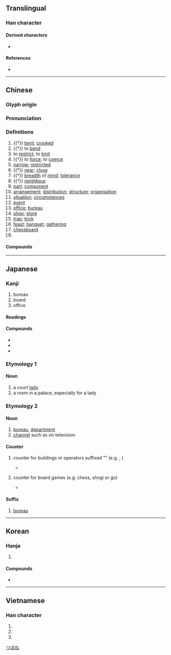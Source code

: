 {{also|侷|跼}}
{{character info}}

==Translingual==
{{stroke order|type=bw}}

===Han character===
{{Han char|rn=44|rad=尸|as=04|sn=7|four=77227|canj=SSR|ids=⿸尸⿹𠃌口}}

====Derived characters====
* {{l|mul|[[侷]], [[𡌟]], [[𡨅]], [[挶]], [[𩧺]], [[𫪐]], [[𬇴]], [[𦯃]], [[梮]], [[焗]], [[䏱]], [[𠵑]], [[𤶹]], [[锔]], [[𫀸]], [[𦀯]], [[䎤]], [[跼]], [[鋦]], [[𩓛]], [[𩠧]], [[駶]], [[𥐏]], [[𩭊]], [[𫬊]], [[𩷐]], [[𪁵]], [[𪓩]]}}

====References====
* {{Han ref|kx=0300.220|dkj=07653|dj=0596.150|hdz=20967.080|uh=5C40|ud=23616|bh=A7BD|bd=42941}}

----

==Chinese==
{{zh-forms}}

===Glyph origin===
{{Han etym}}

===Pronunciation===
{{zh-pron
|m=jú
|m-s=
|c=guk6,guk6-2
|c-t=
|g=jiuh7
|h=pfs=khiu̍k
|j=
|mb=
|md=guŏk
|mn=kio̍k/qz:kia̍k/tw,xm:ke̍k
|mn_note=kio̍k - literary; kia̍k/ke̍k - vernacular
|mn-t=gêg8
|w=5jjioq
|x=
|mc=y
|oc=y
|ma=y
|cat=a,v,n,cls
}}

===Definitions===
{{zh-hanzi}}

# {{†}} [[bent]]; [[crooked]]
# {{†}} to [[bend]]
# to [[restrict]]; to [[limit]]
# {{†}} to [[force]]; to [[coerce]]
# [[narrow]]; [[restricted]]
# {{†}} [[near]]; [[close]]
# {{†}} [[breadth]] of [[mind]]; [[tolerance]]
# {{†}} [[neighbour]]
# [[part]]; [[component]]
# [[arrangement]]; [[distribution]]; [[structure]]; [[organisation]]
# [[situation]]; [[circumstance]]s
# [[event]]
# [[office]]; [[bureau]]
# [[shop]]; [[store]]
# [[trap]]; [[trick]]
# [[feast]]; [[banquet]]; [[gathering]]
# [[chessboard]]
# {{zh-classifier|boardgames and ballgames|t=[[game]]|cat=y}}

====Compounds====
{{zh-der|三振出局|不了之局|不識局面|世局|中信局|中局|中情局|亂局|了局|假局子|僵局|全局|公估局|公安局|公賣局|公路局|最高當局|冷局|出局|分局|刑事局|勝局|勞保局|博局|危局|叫二排局|叫局|合局|和局|器局|四司六局|困局|國安局|國稅局|國貿局|大局|大局已定|定局|寶泉局|寶源局|對局|尷尬局面|局主|局促|局促一隅|局促不安|局內人|局勢|局外|局外人|局子|局家|局度|局戲|局方|局本|局束|局段|局票|局賭|局蹐不安|局部|局部雨|局量|局限|局面|局騙|工務局|工業局|布局|平局|建設局|弄局|成局|戰局|打遲局|承局|拘局|招商局|捐局|排局|攪局|支局|政局|敗局|教育局|散局|新局|新局面|明局|時局|曲局|書局|格局|棋局|櫃坊賭局|殘局|民信局|水利局|水局|決勝局|法制局|活局子|港務局|牌局|物資局|環保局|生藥局|當局|當局者迷|發球局|知局|短局|短局促|社會局|移民局|糊弄局|糧食局|終局|終局裁判|結局|網路書局|置身局外|美人局|胡弄局|茶局子|落局|藥局|蜷局|行動郵局|衛生局|裝局|觀光局|觀局|設局|識局|警察局|警局|變局|財政局|賭局|走局|起功局|路局|通觀全局|遞局|郵局|郵政局|鏢局|鐵路局|鑄幣局|長局|開局|電報局|電腦書局|顧全大局|飯局|騙局|鹽務總局|無局|電信局|天仙局}}

{{zh-cat|Intermediate}}

----

==Japanese==

===Kanji===
{{ja-kanji|grade=3|rs=尸04}}

#bureau
#board
#office

====Readings====
{{ja-readings
|goon=ごく
|kanon=きょく
|kun=つぼね-, しきる
}}

====Compounds====
* {{ja-r|郵%便%局|ゆう%びん%きょく|post office}}
* {{ja-r|薬%局|やっ%きょく|pharmacy}}
* {{ja-r|送%信%局|そう%しん%きょく|relay station}}

===Etymology 1===

====Noun====
{{ja-noun|つぼね}}

# a court [[lady]]
# a room in a palace, especially for a lady

===Etymology 2===

====Noun====
{{ja-noun|きょく}}

# [[bureau]], [[department]]
# [[channel]] such as on television

====Counter====
{{ja-pos|counter|きょく}}
# counter for buildings or operators suffixed "{{lj|局}}" (e.g. {{ja-r|郵%便%局|ゆう%びん%-きょく|post office}}, {{ja-r|テレビ局|テレビ-きょく|television station}})
#* {{quote-web|1=ja|date=2019-02-28|work={{wj|佐%賀%新%聞|[佐](さ)[賀](が)[新](しん)[聞](ぶん)}}|trans-work=Saga Shimbun|url=https://www.saga-s.co.jp/articles/-/343270|title={{lj|＜[平](へい)[成](せい)　この[日](ひ)、（[番](ばん)[外](がい)）＞[郵](ゆう)[便](びん)[局](きょく)で「うるう[日](び)」[障](しょう)[害](がい)＝[平](へい)[成](せい)[12](じゅうに)[年](ねん)[2](に)[月](がつ)[29](にじゅうく)[日](にち)（[19](じゅうく)[年](ねん)[前](まえ)） [Ａ](エー)[Ｔ](ティー)[Ｍ](エム)の[電](でん)[源](げん)[入](はい)らず[窓](まど)[口](ぐち)[対](たい)[応](おう)}}}}
#*:{{ja-usex
|[[県%内]]でも特%定%郵%便%局など4%'''局'''で、業%務%開%始の午%前%8%時から郵%便%貯%金%自%動%預%払%機（[[A%T%M]]）の[[電%源]]が入らず、午%後%0%時%20%分に[[復%旧]]するまで、[[貯%金]]の[[預け入れ]]は[[窓%口]]で対%応した。
|けん%ない でも とく%てい% ゆう%びん%-きょく など よん%-'''きょく''' で、ぎょう%む% かい%し の ご%ぜん% はち%じ から ゆう%びん% ちょ%きん% じ%どう% あずけ% ばらい%-き（エー%ティー%エム）の でん%げん が はいらず、ご%ご% れい%じ% にじっ%ぷん に ふっ%きゅう する まで、ちょ%きん の あずけいれ は まど%ぐち で たい%おう した。
|In the Prefecture, post office deposit automatic teller machines (ATMs) installed in four '''post offices''' including the Special Post Office couldn't turn on from 8 a.m. at starting operations and they handled depositing money work at windows until 12:20 a.m. when it had been restored.}}
# counter for board games (e.g. chess, shogi or go)
#* {{quote-web|1=ja|date=November 25 2019|author=|work={{wj|朝日新聞|[朝](あさ)[日](ひ)[新](しん)[聞](ぶん)}}|trans-work={{w|Asahi Shimbun}}|url=https://www.asahi.com/articles/ASMCN351TMCNPTFC00C.html|title={{lj|[将](しょう)[棋](ぎ)ユーチューバー、[四](よ)[段](だん)に[勝](しょう)[利](り)　あと[２](に)[勝](しょう)でプロ[入](い)り}}}}
#*:{{ja-usex
|試%験 は 若%手 棋%士 ５%人 と ５%'''局''' [[指す|指し]]、 ３%勝 で 合%格 する。
|し%けん は わか%て き%し ご-%にん と ご-%'''きょく''' さし、 さん-%しょう で ごう%かく する。
|In the examination, he will play five '''games''' against five young players and if he wins three games, he will pass the examination.}}

====Suffix====
{{ja-pos|suffix|きょく}}

# [[bureau]]

[[Category:ja:Rooms|つぼね]]

----

==Korean==

===Hanja===
{{ko-hanja|판|국}}

# {{hanja form of|국|[[bureau]]; [[department]]}}

====Compounds====
* {{ko-l|방송국|[[broadcasting]] [[station]]|放送局}}

----

==Vietnamese==

===Han character===
{{vi-readings|hanviet=cục|nom=cộc, cục, cuộc, gục, ngúc|rs=尸04}}

# {{han tu form of|cuộc|an [[office]] under a {{m|vi|bộ||ministry}}}}
# {{Nom form of|cuộc|any large-scale, periodic event}}
# {{Nom form of|gục|to [[lower]] (one's [[head]]); to [[bend]] down}}